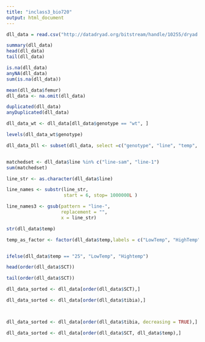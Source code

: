 ```yaml
---
title: "inclass3_bio720"
output: html_document
---
```


```r

dll_data = read.csv("http://datadryad.org/bitstream/handle/10255/dryad.8377/dll.csv", header=TRUE)

summary(dll_data)
head(dll_data)
tail(dll_data)

is.na(dll_data)
anyNA(dll_data)
sum(is.na(dll_data))

mean(dll_data$femur)
dll_data <- na.omit(dll_data)

duplicated(dll_data)
anyDuplicated(dll_data)

dll_data_wt <- dll_data[dll_data$genotype == "wt", ]

levels(dll_data_wt$genotype)

dll_data_Dll <- subset(dll_data, select =c("genotype", "line", "temp", "SCT"))


matchedset <- dll_data$line %in% c("line-sam", "line-1")
sum(matchedset)

line_str <- as.character(dll_data$line)

line_names <- substr(line_str, 
                     start = 6, stop= 1000000L )

line_names3 <- gsub(pattern = "line-",
                    replacement = "",
                    x = line_str)

str(dll_data$temp)

temp_as_factor <- factor(dll_data$temp,labels = c("LowTemp", "HighTemp"))


ifelse(dll_data$temp == "25", "LowTemp", "Hightemp")

head(order(dll_data$SCT))

tail(order(dll_data$SCT))

dll_data_sorted <- dll_data[order(dll_data$SCT),]

dll_data_sorted <- dll_data[order(dll_data$tibia),]



dll_data_sorted <- dll_data[order(dll_data$tibia, decreasing = TRUE),]

dll_data_sorted <- dll_data[order(dll_data$SCT, dll_data$temp),]


```


